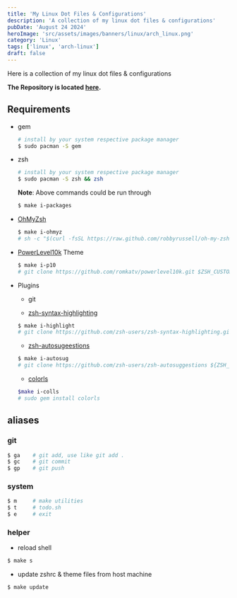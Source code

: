 ```yaml
---
title: 'My Linux Dot Files & Configurations'
description: 'A collection of my linux dot files & configurations'
pubDate: 'August 24 2024'
heroImage: 'src/assets/images/banners/linux/arch_linux.png'
category: 'Linux'
tags: ['linux', 'arch-linux']
draft: false
---
```


Here is a collection of my linux dot files & configurations

**The Repository is located [here](https://github.com/mmRoshani/linux-config).**

## Requirements

- gem

  ```sh
  # install by your system respective package manager
  $ sudo pacman -S gem
  ```

- zsh

  ```sh
  # install by your system respective package manager
  $ sudo pacman -S zsh && zsh
  ```

  **Note**: Above commands could be run through

  ```sh
  $ make i-packages
  ```

- [OhMyZsh](https://github.com/ohmyzsh/ohmyzsh)

  ```sh
  $ make i-ohmyz
  # sh -c "$(curl -fsSL https://raw.github.com/robbyrussell/oh-my-zsh/master/tools/install.sh)"

  ```

- [PowerLevel10k](https://github.com/romkatv/powerlevel10k) Theme

  ```sh
  $ make i-p10
  # git clone https://github.com/romkatv/powerlevel10k.git $ZSH_CUSTOM/themes/powerlevel10k

  ```

- Plugins

  - git

  - [zsh-syntax-highlighting](https://github.com/zsh-users/zsh-syntax-highlighting)

  ```sh
  $ make i-highlight
  # git clone https://github.com/zsh-users/zsh-syntax-highlighting.git ${ZSH_CUSTOM:-~/.oh-my-zsh/custom}/plugins/zsh-syntax-highlighting

  ```

  - [zsh-autosugeestions](https://github.com/zsh-users/zsh-autosuggestions)

  ```sh
  $ make i-autosug
  # git clone https://github.com/zsh-users/zsh-autosuggestions ${ZSH_CUSTOM:-~/.oh-my-zsh/custom}/plugins/zsh-autosuggestions
  ```

  - [colorls](https://github.com/athityakumar/colorls)

  ```sh
  $make i-colls
  # sudo gem install colorls
  ```

## aliases

### git

```sh
$ ga    # git add, use like git add .
$ gc    # git commit
$ gp    # git push
```

### system

```sh
$ m     # make utilities
$ t     # todo.sh
$ e     # exit
```

### helper

- reload shell

```sh
$ make s
```

- update zshrc & theme files from host machine

```sh
$ make update
```
